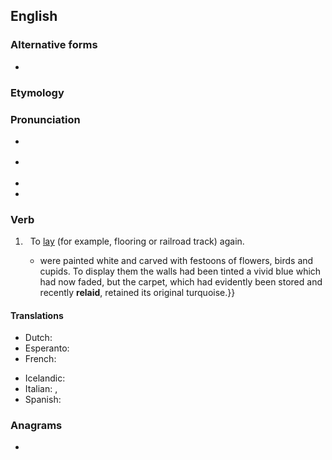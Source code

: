 {{also|relay}}
==English==

===Alternative forms===
* {{l|en|relay}}

===Etymology===
{{prefix|en|re|lay}}

===Pronunciation===
* {{a|UK}} {{IPA|en|/ˌɹiːˈleɪ/}}
* {{a|US}} {{IPA|en|/ˌɹiˈleɪ/}}
* {{rhymes|en|iːleɪ}}
* {{homophones|en|relay}}

===Verb===
{{en-verb|re-lays|re-laying|re-laid}}

# {{lb|en|transitive}}&nbsp; To [[lay]] (for example, flooring or railroad track) again.
#* {{quote-book|en|year=1963|author={{w|Margery Allingham}}
|title={{w|The China Governess}}
|chapter=1|url=http://openlibrary.org/works/OL2004261W
|passage=The half-dozen pieces {{...}} were painted white and carved with festoons of flowers, birds and cupids. To display them the walls had been tinted a vivid blue which had now faded, but the carpet, which had evidently been stored and recently '''relaid''', retained its original turquoise.}}
#: {{ux|en|He had to '''re-lay''' the tiles because the cement was too dry.}}

====Translations====
{{trans-top|to lay again}}
* Dutch: {{t|nl|herleggen}}
* Esperanto: {{t|eo|remeti}}
* French: {{t+|fr|remettre}}
{{trans-mid}}
* Icelandic: {{t|is|endurleggja}}
* Italian: {{t|it|ricollocare}}, {{t+|it|rimettere}}
* Spanish: {{t+|es|reponer}}
{{trans-bottom}}

===Anagrams===
* {{anagrams|en|a=aelry|Arely|Early|Layer|Leary|Raley|Rayle|early|layer|leary}}